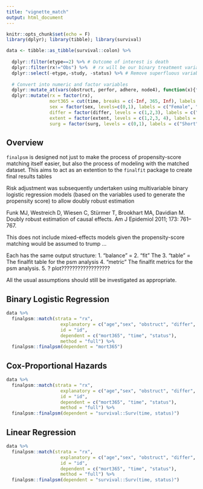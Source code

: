 ```yaml
---
title: "vignette_match"
output: html_document
---
```


```r
knitr::opts_chunk$set(echo = F)
library(dplyr); library(tibble); library(survival)

```

```r
data <- tibble::as_tibble(survival::colon) %>%
  
  dplyr::filter(etype==2) %>% # Outcome of interest is death
  dplyr::filter(rx!="Obs") %>%  # rx will be our binary treatment variable
  dplyr::select(-etype,-study, -status) %>% # Remove superfluous variables
  
  # Convert into numeric and factor variables
  dplyr::mutate_at(vars(obstruct, perfor, adhere, node4), function(x){factor(x, levels=c(0,1), labels = c("No", "Yes"))}) %>%
  dplyr::mutate(rx = factor(rx),
                mort365 = cut(time, breaks = c(-Inf, 365, Inf), labels = c("Yes", "No")),
                sex = factor(sex, levels=c(0,1), labels = c("Female", "Male")),
                differ = factor(differ, levels = c(1,2,3), labels = c("Well", "Moderate", "Poor")),
                extent = factor(extent, levels = c(1,2,3, 4), labels = c("Submucosa", "Muscle", "Serosa", "Contiguous Structures")),
                surg = factor(surg, levels = c(0,1), labels = c("Short", "Long")))


```

## Overview
`finalpsm` is designed not just to make the process of propensity-score matching itself easier, but also the process of modeling with the matched dataset. This aims to act as an extention to the `finalfit` package to create final results tables



Risk adjustment was subsequently undertaken using multivariable binary logistic regression models (based on the variables used to generate the propensity score) to allow doubly robust estimation

Funk MJ, Westreich D, Wiesen C, Stürmer T, Brookhart
MA, Davidian M. Doubly robust estimation of causal effects.
Am J Epidemiol 2011; 173: 761–767.

This does not include mixed-effects models given the propensity-score matching would be assumed to trump ...

Each has the same output structure:
1. "balance" = 
2. "fit" The 
3. "table" = The finalfit table for the psm analysis
4. "metric" The finalfit metrics for the psm analysis.
5. ? plot??????????????????

All the usual assumptions should still be investigated as appropriate. 



## Binary Logistic Regression


```r
data %>%
  finalpsm::match(strata = "rx",
                    explanatory = c("age","sex", "obstruct", "differ", "surg"),
                    id = "id",
                    dependent = c("mort365", "time", "status"),
                    method = "full") %>%
  finalpsm::finalpsm(dependent = "mort365")
```

## Cox-Proportional Hazards

```r
data %>%
  finalpsm::match(strata = "rx",
                    explanatory = c("age","sex", "obstruct", "differ", "surg"),
                    id = "id",
                    dependent = c("mort365", "time", "status"),
                    method = "full") %>%
  finalpsm::finalpsm(dependent = "survival::Surv(time, status)")
```


## Linear Regression


```r
data %>%
  finalpsm::match(strata = "rx",
                    explanatory = c("age","sex", "obstruct", "differ", "surg"),
                    id = "id",
                    dependent = c("mort365", "time", "status"),
                    method = "full") %>%
  finalpsm::finalpsm(dependent = "survival::Surv(time, status)")
```
